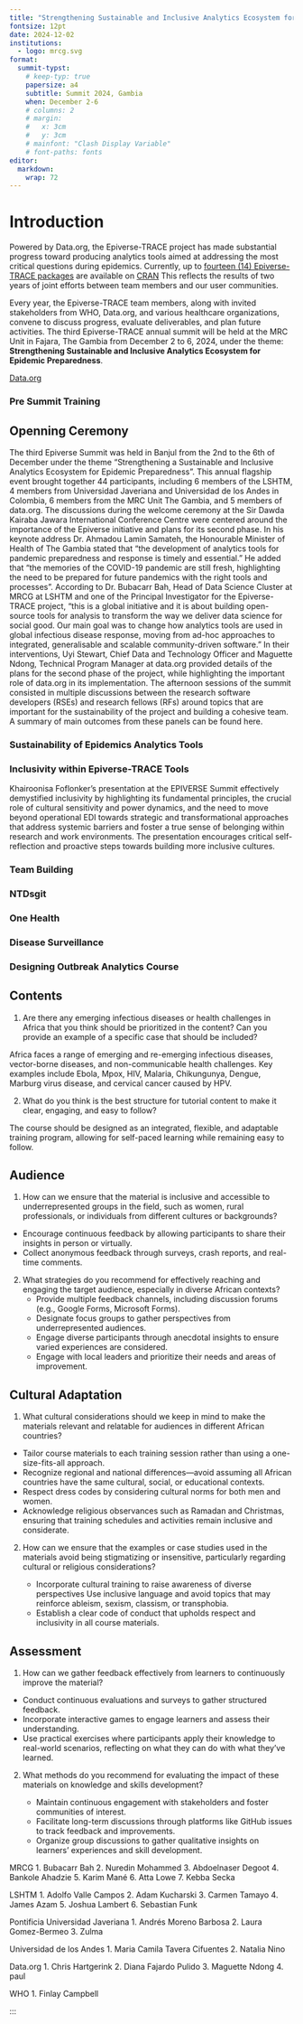 ```yaml
---
title: "Strengthening Sustainable and Inclusive Analytics Ecosystem for Epidemic Preparedness"
fontsize: 12pt
date: 2024-12-02
institutions:
  - logo: mrcg.svg
format: 
  summit-typst:
    # keep-typ: true
    papersize: a4
    subtitle: Summit 2024, Gambia
    when: December 2-6
    # columns: 2
    # margin:
    #   x: 3cm
    #   y: 3cm
    # mainfont: "Clash Display Variable"
    # font-paths: fonts
editor: 
  markdown: 
    wrap: 72
---
```


# Introduction

::: block
<!-- ::: {.block fill="luma(230)" inset="8pt" radius="4pt"} -->

Powered by Data.org, the Epiverse-TRACE project has made substantial progress toward producing analytics tools aimed at addressing the most critical questions during epidemics. Currently, up to [fourteen (14) Epiverse-TRACE packages](https://epiverse-trace.github.io/etstats/index.html) are
available on [CRAN](https://cran.r-project.org/) This reflects the results of
two years of joint efforts between team members and our user communities.

Every year, the Epiverse-TRACE team members, along with invited stakeholders
from WHO, Data.org, and various healthcare organizations, convene to discuss progress, evaluate deliverables, and plan future activities. The third Epiverse-TRACE annual summit will be held at the MRC Unit in Fajara, The Gambia from December 2 to 6, 2024, under the theme: **Strengthening Sustainable and Inclusive Analytics Ecosystem for Epidemic Preparedness**.

[Data.org](https://data.org)
:::

````{=html}
<!-- ```{=typst}
#pagebreak()
``` -->
````

### Pre Summit Training

```{=typst}
Prior to commence the summit, we have conducted a week-long pre-summit training course on "Outbreak Analytics and Applied Modelling with R" at MRCG, Banjul, The Gambia. The training program was designed to provide participants with practical skills in outbreak data analysis using specialized R packages. This training was facilitated by Epiverse-TRACE members from MRCG, LSHTM, and TRACE-LAC.

#image("/images/presumit_picture.jpg")

The full report about this course is available on zenodo: #link("https://zenodo.org/records/14946723")[Pre-summit Training report].
```

## Openning Ceremony 

The third Epiverse Summit was held in Banjul from the 2nd to the 6th of December under the theme “Strengthening a Sustainable and Inclusive Analytics Ecosystem
for Epidemic Preparedness”. This annual flagship event brought together 44 participants, including 6 members of the LSHTM, 4 members from Universidad Javeriana and Universidad de los Andes in Colombia, 6 members from the MRC Unit The Gambia, and 5 members of data.org.
The discussions during the welcome ceremony at the Sir Dawda Kairaba Jawara International Conference Centre were centered around the importance of the Epiverse initiative and plans for its second phase. In his keynote address Dr. Ahmadou Lamin Samateh, the Honourable Minister of Health of The Gambia stated
that “the development of analytics tools for pandemic preparedness and response
is timely and essential.” He added that “the memories of the COVID-19 pandemic
are still fresh, highlighting the need to be prepared for future pandemics with the right tools and processes”. According to Dr. Bubacarr Bah, Head of Data Science Cluster at MRCG at LSHTM and one of the Principal Investigator for the Epiverse-TRACE project, “this is a global initiative and it is about building open-source tools for analysis to transform the way we deliver data science for social good. Our main goal was to change how analytics tools are used in global infectious disease response, moving from ad-hoc approaches to integrated, generalisable and scalable community-driven software.” In their interventions,
Uyi Stewart, Chief Data and Technology Officer and Maguette Ndong, Technical Program Manager at data.org provided details of the plans for the second phase
of the project, while highlighting the important role of data.org in its implementation.
The afternoon sessions of the summit consisted in multiple discussions between
the research software developers (RSEs) and research fellows (RFs) around topics that are important for the sustainability of the project and building a cohesive team. A summary of main outcomes from these panels can be found here.


### Sustainability of Epidemics Analytics Tools

```{=typst}
#lorem(60)
```

### Inclusivity within Epiverse-TRACE Tools

Khairoonisa Foflonker's presentation at the EPIVERSE Summit effectively
demystified inclusivity by highlighting its fundamental principles, the
crucial role of cultural sensitivity and power dynamics, and the need to
move beyond operational EDI towards strategic and transformational
approaches that address systemic barriers and foster a true sense of
belonging within research and work environments. The presentation
encourages critical self-reflection and proactive steps towards building
more inclusive cultures.

### Team Building

```{=typst}

Summary

The thrill of the Kartong Snake Farm to the rhythm of paddles on the River Gambia, our team-building journey blended adventure, culture, and collaboration. This report highlights how these experiences strengthened team members' trust, communication, and camaraderie.

OBJECTIVES OF THE TEAM BUILDING

Build resilience through shared challenges.

Strengthen team connections and foster collaboration.

Encourage trust and effective communication.



ACTIVIES

Conference Dinner: An Evening of Connection

The conference dinner set the tone for the summit, with teams sharing stories over traditional dishes like Benachin. Informal conversations sparked ideas that carried into the days ahead.

Kartong Snake Farm Visit: Facing Fears & Building Trust

At the Kartong Snake Farm, teams confronted fears and embraced curiosity. Handling snakes like pythons became a metaphor for tackling workplace challenges head-on.

Boat Ride & Tanji Bird Reserve: A Journey of Discovery

Where the river meets the ocean, our boat ride to the river-ocean confluence symbolised unity in diversity. At the Tanji Bird Reserve, teams observed over 45 bird species, drawing parallels between ecological harmony and workplace collaboration.

Kayaking: Paddling in Sync

The summit culminated with a 15km kayaking challenge on the River Gambia. Coordinating strokes and maintaining communication mirrored the teamwork required under workplace pressure.


OUTCOMES

Increased Collaboration: Strengthened interpersonal relationships and teamwork.

Enhanced Trust: Facing challenges together improved confidence and trust among team members.

Improved Communication: Effective coordination during activities reinforced the importance of clear communication in the workplace.

CLOSING

This journey was just the beginning. Let’s keep exploring, learning, and growing together. The lessons gained from this experience will continue to inspire teamwork and collaboration in our workplace.
```
### NTDsgit

```{=typst}
#lorem(60)
```
### One Health

```{=typst}
#lorem(60)
```
### Disease Surveillance

```{=typst}
#lorem(60)
```
### Designing Outbreak Analytics Course

```{=typst}

Training is a cornerstone of the Epiverse-TRACE project, ensuring that our advanced analytics packages are recognized and adopted by a broader community. As the project enters its second phase, the focus shifts towards developing and delivering structured courses. Training within Epiverse-TRACE is facilitated through a variety of resources, including showcases, case-studies, how-to guides,  tutorials, and the Epi Training Kit (#link("https://epiverse-trace.github.io/epi-training-kit/index-EN.html")[EpiTkit]).

During the final day of the summit, participants shared insights on designing an in-person data-centered outbreak analytics course aimed at training and teaching outbreak analysis as well as on the translation and adaptation of the Epi Training Kit materials for  African context. The discussion also reflected on lessons learned from previous training sessions, identified existing gaps, and explored strategies to address them.
In this session, the training team presented the pre-summit training report along with its feedback (see #link("https://zenodo.org/records/14946723")[Pre-summit Training report]).

 We also discussed strategies for implementing training in the project's second phase, including the EpiTkit modules as part of comprehensive training in TRACE-LAC for Latin America and the LSHTM-MRCG plans for delivering training courses in Africa. 
The discussion centered on four key aspects of training: content, audience, cultural adaptation, and assessment. Participants, divided into five groups, responded to targeted questions within each aspect. Their insights were collected and summarized in the following table.
```
::: {.block fill="luma(610)" inset="12pt" radius="20pt"}
## Contents

1.  Are there any emerging infectious diseases or health challenges in
    Africa that you think should be prioritized in the content? Can you
    provide an example of a specific case that should be included?

Africa faces a range of emerging and re-emerging infectious diseases,
vector-borne diseases, and non-communicable health challenges. Key
examples include Ebola, Mpox, HIV, Malaria, Chikungunya, Dengue, Marburg
virus disease, and cervical cancer caused by HPV.

2.  What do you think is the best structure for tutorial content to make
    it clear, engaging, and easy to follow?

The course should be designed as an integrated, flexible, and adaptable
training program, allowing for self-paced learning while remaining easy
to follow.
:::

::: {.block fill="luma(610)" inset="12pt" radius="20pt"}
## Audience

1.  How can we ensure that the material is inclusive and accessible to
    underrepresented groups in the field, such as women, rural
    professionals, or individuals from different cultures or
    backgrounds?

-   Encourage continuous feedback by allowing participants to share
    their insights in person or virtually.
-   Collect anonymous feedback through surveys, crash reports, and
    real-time comments.

2.  What strategies do you recommend for effectively reaching and
    engaging the target audience, especially in diverse African
    contexts?
    -   Provide multiple feedback channels, including discussion forums
        (e.g., Google Forms, Microsoft Forms).
    -   Designate focus groups to gather perspectives from
        underrepresented audiences.
    -   Engage diverse participants through anecdotal insights to ensure
        varied experiences are considered.
    -   Engage with local leaders and prioritize their needs and areas
        of improvement.
:::

::: {.block fill="luma(610)" inset="12pt" radius="20pt"}
## Cultural Adaptation

1.  What cultural considerations should we keep in mind to make the
    materials relevant and relatable for audiences in different African
    countries?

-   Tailor course materials to each training session rather than using a
    one-size-fits-all approach.
-   Recognize regional and national differences—avoid assuming all
    African countries have the same cultural, social, or educational
    contexts.
-   Respect dress codes by considering cultural norms for both men and
    women.
-   Acknowledge religious observances such as Ramadan and Christmas,
    ensuring that training schedules and activities remain inclusive and
    considerate.

2.  How can we ensure that the examples or case studies used in the
    materials avoid being stigmatizing or insensitive, particularly
    regarding cultural or religious considerations?

    -   Incorporate cultural training to raise awareness of diverse
        perspectives Use inclusive language and avoid topics that may
        reinforce ableism, sexism, classism, or transphobia.
    -   Establish a clear code of conduct that upholds respect and
        inclusivity in all course materials.
:::

::: {.block fill="luma(610)" inset="16pt" radius="20pt"}

## Assessment

1.  How can we gather feedback effectively from learners to continuously
    improve the material?

-   Conduct continuous evaluations and surveys to gather structured
    feedback.
-   Incorporate interactive games to engage learners and assess their
    understanding.
-   Use practical exercises where participants apply their knowledge to
    real-world scenarios, reflecting on what they can do with what
    they’ve learned.

2.  What methods do you recommend for evaluating the impact of these
    materials on knowledge and skills development?

    -   Maintain continuous engagement with stakeholders and foster
        communities of interest.
    -   Facilitate long-term discussions through platforms like GitHub
        issues to track feedback and improvements.
    -   Organize group discussions to gather qualitative insights on
        learners' experiences and skill development.
:::

MRCG 
1. Bubacarr Bah 
2. Nuredin Mohammed 
3. Abdoelnaser Degoot 
4. Bankole Ahadzie 
5. Karim Mané 
6. Atta Lowe 
7. Kebba Secka

LSHTM 
1. Adolfo Valle Campos 
2. Adam Kucharski
3. Carmen Tamayo 
4. James Azam
5. Joshua Lambert
6. Sebastian Funk

Pontificia Universidad Javeriana 
1. Andrés Moreno Barbosa
2. Laura Gomez-Bermeo
3. Zulma

Universidad de los Andes 
1. Maria Camila Tavera Cifuentes
2. Natalia Nino

Data.org
1. Chris Hartgerink
2. Diana Fajardo Pulido
3. Maguette Ndong 
4. paul 

WHO
1. Finlay Campbell

:::
